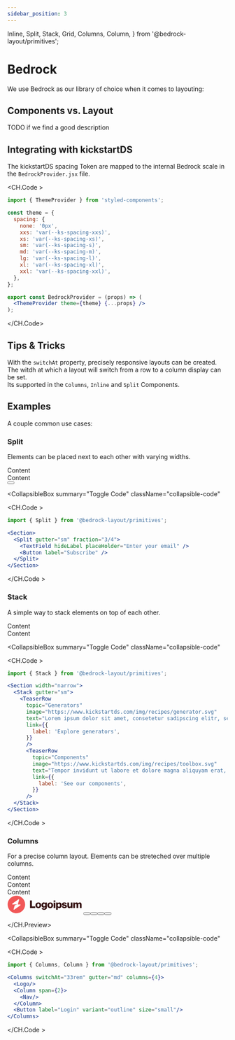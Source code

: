 ```yaml
---
sidebar_position: 3
---
```


  Inline,
  Split,
  Stack,
  Grid,
  Columns,
  Column,
} from '@bedrock-layout/primitives';

# Bedrock

We use Bedrock as our library of choice when it comes to layouting:

<Quote
  byline="The Lodash of Web Layouts"
  source="BEDROCK LAYOUT PRIMITIVES"
  text="A collection of utility components that are designed to be used as building blocks for your web application's layout."
/>

## Components vs. Layout

TODO if we find a good description

## Integrating with kickstartDS

The kickstartDS spacing Token are mapped to the internal Bedrock scale in the `BedrockProvider.jsx` file.

<CH.Code >

```jsx BedrockProvider.jsx
import { ThemeProvider } from 'styled-components';

const theme = {
  spacing: {
    none: '0px',
    xxs: 'var(--ks-spacing-xxs)',
    xs: 'var(--ks-spacing-xs)',
    sm: 'var(--ks-spacing-s)',
    md: 'var(--ks-spacing-m)',
    lg: 'var(--ks-spacing-l)',
    xl: 'var(--ks-spacing-xl)',
    xxl: 'var(--ks-spacing-xxl)',
  },
};

export const BedrockProvider = (props) => (
  <ThemeProvider theme={theme} {...props} />
);
```

</CH.Code>

## Tips & Tricks

With the `switchAt` property, precisely responsive layouts can be created.<br/>
The witdh at which a layout will switch from a row to a column display can be set.<br/>
Its supported in the `Columns`, `Inline` and `Split` Components.

## Examples

A couple common use cases:

### Split

Elements can be placed next to each other with varying widths.

<div className="section-preview" ks-theme="section-preview">
  <Split gutter="sm" fraction="3/4">
    <div className="section-preview--child">Content</div>
    <div className="section-preview--child">Content</div>
  </Split>
</div>

<div className="component-preview">
<CH.Preview>
  <div ks-theme="preview">
  <Section>
    <Split gutter="sm" fraction="3/4">
      <TextField
        hideLabel
        placeHolder="Enter your email"
      />
      <Button label="Subscribe" />
    </Split>
  </Section>
  </div>
</CH.Preview>

<CollapsibleBox
  summary="Toggle Code"
  className="collapsible-code"
>
<CH.Code >
```jsx
import { Split } from '@bedrock-layout/primitives';

<Section>
  <Split gutter="sm" fraction="3/4">
    <TextField hideLabel placeHolder="Enter your email" />
    <Button label="Subscribe" />
  </Split>
</Section>

````

</CH.Code >
</CollapsibleBox>
</div>

### Stack

A simple way to stack elements on top of each other.

<div className="section-preview" ks-theme="section-preview">
  <Stack gutter="md">
    <div className="section-preview--child">Content</div>
    <div className="section-preview--child">Content</div>
  </Stack>
</div>

<div className="component-preview">
<CH.Preview>
  <div ks-theme="preview">
    <Section
      spaceBefore="small"
      spaceAfter="small"
    >
      <Stack gutter="md">
      <TeaserRow
        topic="Generators"
        image="https://www.kickstartds.com/img/recipes/generator.svg"
        text="Lorem ipsum dolor sit amet, consetetur sadipscing elitr, sed diam nonumy eirmod tempor invidunt ut labore et dolore magna aliquyam erat, sed diam voluptua."
        link={{
          variant: 'solid',
          label: 'Explore generators',
        }}
      />
      <TeaserRow
        topic="Components"
        image="https://www.kickstartds.com/img/recipes/toolbox.svg"
        text="Tempor invidunt ut labore et dolore magna aliquyam erat, sed diam voluptua. Lorem ipsum dolor sit amet, consetetur sadipscing elitr, sed diam nonumy eirmod."
        link={{
          variant: 'solid',
          label: 'See our components',
        }}
      />
      </Stack>
    </Section>
  </div>
</CH.Preview>

<CollapsibleBox
  summary="Toggle Code"
  className="collapsible-code"
>
<CH.Code >
```jsx
import { Stack } from '@bedrock-layout/primitives';

<Section width="narrow">
  <Stack gutter="sm">
    <TeaserRow
      topic="Generators"
      image="https://www.kickstartds.com/img/recipes/generator.svg"
      text="Lorem ipsum dolor sit amet, consetetur sadipscing elitr, sed diam nonumy eirmod tempor invidunt ut labore et dolore magna aliquyam erat, sed diam voluptua."
      link={{
        label: 'Explore generators',
      }}
      />
      <TeaserRow
        topic="Components"
        image="https://www.kickstartds.com/img/recipes/toolbox.svg"
        text="Tempor invidunt ut labore et dolore magna aliquyam erat, sed diam voluptua. Lorem ipsum dolor sit amet, consetetur sadipscing elitr, sed diam nonumy eirmod."
        link={{
          label: 'See our components',
        }}
      />
  </Stack>
</Section>

````

</CH.Code >
</CollapsibleBox>
</div>

### Columns

For a precise column layout. Elements can be streteched over multiple columns.

<div className="section-preview" ks-theme="section-preview">
  <Columns gutter="md" columns={4}>
    <div className="section-preview--child">Content</div>
    <Column span={2}>
      <div className="section-preview--child">Content</div>
    </Column>
    <div className="section-preview--child">Content</div>
  </Columns>
</div>

<div className="component-preview">
  <CH.Preview>
    <div ks-theme="preview">
    <Section width="wide" >
    <Columns switchAt="33rem" gutter="md" columns={4}>
      <svg id="logo-54" width="170" height="41" viewBox="0 0 170 41" fill="none" xmlns="http://www.w3.org/2000/svg"> <path d="M51.8601 28.138H63.8121V24.538H56.1081V10.978H51.8601V28.138Z" class="cneutral" fill="#340E0E"></path> <path d="M70.8932 25.738C69.1892 25.738 68.3012 24.25 68.3012 22.018C68.3012 19.786 69.1892 18.274 70.8932 18.274C72.5972 18.274 73.5092 19.786 73.5092 22.018C73.5092 24.25 72.5972 25.738 70.8932 25.738ZM70.9172 28.522C74.8772 28.522 77.4692 25.714 77.4692 22.018C77.4692 18.322 74.8772 15.514 70.9172 15.514C66.9812 15.514 64.3412 18.322 64.3412 22.018C64.3412 25.714 66.9812 28.522 70.9172 28.522Z" class="cneutral" fill="#340E0E"></path> <path d="M84.3237 32.386C86.1477 32.386 87.7557 31.978 88.8357 31.018C89.8197 30.13 90.4677 28.786 90.4677 26.938V15.85H86.7237V17.17H86.6757C85.9557 16.138 84.8517 15.49 83.2197 15.49C80.1717 15.49 78.0597 18.034 78.0597 21.634C78.0597 25.402 80.6277 27.466 83.3877 27.466C84.8757 27.466 85.8117 26.866 86.5317 26.05H86.6277V27.274C86.6277 28.762 85.9317 29.626 84.2757 29.626C82.9797 29.626 82.3317 29.074 82.1157 28.426H78.3237C78.7077 30.994 80.9397 32.386 84.3237 32.386ZM84.2997 24.562C82.8357 24.562 81.8757 23.362 81.8757 21.514C81.8757 19.642 82.8357 18.442 84.2997 18.442C85.9317 18.442 86.7957 19.834 86.7957 21.49C86.7957 23.218 86.0037 24.562 84.2997 24.562Z" class="cneutral" fill="#340E0E"></path> <path d="M98.166 25.738C96.462 25.738 95.574 24.25 95.574 22.018C95.574 19.786 96.462 18.274 98.166 18.274C99.87 18.274 100.782 19.786 100.782 22.018C100.782 24.25 99.87 25.738 98.166 25.738ZM98.19 28.522C102.15 28.522 104.742 25.714 104.742 22.018C104.742 18.322 102.15 15.514 98.19 15.514C94.254 15.514 91.614 18.322 91.614 22.018C91.614 25.714 94.254 28.522 98.19 28.522Z" class="cneutral" fill="#340E0E"></path> <path d="M105.884 28.138H109.796V15.85H105.884V28.138ZM105.884 14.146H109.796V10.978H105.884V14.146Z" class="cneutral" fill="#340E0E"></path> <path d="M111.494 32.194H115.406V26.866H115.454C116.222 27.898 117.35 28.522 118.934 28.522C122.15 28.522 124.286 25.978 124.286 21.994C124.286 18.298 122.294 15.49 119.03 15.49C117.35 15.49 116.15 16.234 115.31 17.338H115.238V15.85H111.494V32.194ZM117.926 25.498C116.246 25.498 115.286 24.13 115.286 22.138C115.286 20.146 116.15 18.634 117.854 18.634C119.534 18.634 120.326 20.026 120.326 22.138C120.326 24.226 119.414 25.498 117.926 25.498Z" class="cneutral" fill="#340E0E"></path> <path d="M130.655 28.522C133.871 28.522 136.247 27.13 136.247 24.442C136.247 21.298 133.703 20.746 131.543 20.386C129.983 20.098 128.591 19.978 128.591 19.114C128.591 18.346 129.335 17.986 130.295 17.986C131.375 17.986 132.119 18.322 132.263 19.426H135.863C135.671 17.002 133.799 15.49 130.319 15.49C127.415 15.49 125.015 16.834 125.015 19.426C125.015 22.306 127.295 22.882 129.431 23.242C131.063 23.53 132.551 23.65 132.551 24.754C132.551 25.546 131.807 25.978 130.631 25.978C129.335 25.978 128.519 25.378 128.375 24.154H124.679C124.799 26.866 127.055 28.522 130.655 28.522Z" class="cneutral" fill="#340E0E"></path> <path d="M141.561 28.498C143.265 28.498 144.345 27.826 145.233 26.626H145.305V28.138H149.049V15.85H145.137V22.714C145.137 24.178 144.321 25.186 142.977 25.186C141.729 25.186 141.129 24.442 141.129 23.098V15.85H137.241V23.914C137.241 26.65 138.729 28.498 141.561 28.498Z" class="cneutral" fill="#340E0E"></path> <path d="M150.75 28.138H154.662V21.25C154.662 19.786 155.382 18.754 156.606 18.754C157.782 18.754 158.334 19.522 158.334 20.842V28.138H162.246V21.25C162.246 19.786 162.942 18.754 164.19 18.754C165.366 18.754 165.918 19.522 165.918 20.842V28.138H169.83V20.146C169.83 17.386 168.438 15.49 165.654 15.49C164.07 15.49 162.75 16.162 161.79 17.65H161.742C161.118 16.33 159.894 15.49 158.286 15.49C156.51 15.49 155.334 16.33 154.566 17.602H154.494V15.85H150.75V28.138Z" class="cneutral" fill="#340E0E"></path> <path fill-rule="evenodd" clip-rule="evenodd" d="M20.6841 40.138C31.7298 40.138 40.6841 31.1837 40.6841 20.138C40.6841 9.09234 31.7298 0.138031 20.6841 0.138031C9.63837 0.138031 0.684082 9.09234 0.684082 20.138C0.684082 31.1837 9.63837 40.138 20.6841 40.138ZM26.9234 9.45487C27.2271 8.37608 26.1802 7.73816 25.2241 8.41933L11.8772 17.9276C10.8403 18.6663 11.0034 20.138 12.1222 20.138L15.6368 20.138V20.1108H22.4866L16.9053 22.0801L14.4448 30.8212C14.1411 31.9 15.1879 32.5379 16.1441 31.8567L29.491 22.3485C30.5279 21.6098 30.3647 20.138 29.246 20.138L23.9162 20.138L26.9234 9.45487Z" class="ccustom" fill="#F15757"></path></svg>
      <Column span={2}>
        <Inline gutter="sm">
          <Button
            variant="clear"
            size="small"
            label="Home"
          />
          <Button
            variant="clear"
            size="small"
            label="Team"
          />
          <Button
            variant="clear"
            size="small"
            label="Contact"
          />
        </Inline>
      </Column>
    <Button
      label="Login"
      variant="outline"
      size="small"
    />
  </Columns>
</Section>
</div>

  </CH.Preview>

  <CollapsibleBox
    summary="Toggle Code"
    className="collapsible-code"
  >
  <CH.Code >
  ```jsx
import { Columns, Column } from '@bedrock-layout/primitives';

  <Columns switchAt="33rem" gutter="md" columns={4}>
    <Logo/>
    <Column span={2}>
      <Nav/>
    </Column>
    <Button label="Login" variant="outline" size="small"/>
  </Columns>
  ````
  </CH.Code >
</CollapsibleBox>
</div>
